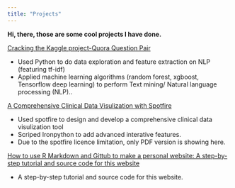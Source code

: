 ```yaml
---
title: "Projects"
---
```


__Hi, there, those are some cool projects I have done.__ 


 [Cracking the Kaggle project-Quora Question Pair](Kaggle_quora_pair.html)

 - Used Python to do data exploration and feature extraction on NLP (featuring tf-idf)
 - Applied machine learning algorithms (random forest, xgboost,    Tensorflow deep learning) to perform Text mining/ Natural language processing (NLP)..

 [A Comprehensive Clinical Data Visulization with Spotfire](spotfire.pdf)

- Used spotfire to design and develop a comprehensive clinical data visulization tool 
- Scriped Ironpython to add advanced interative features.
- Due to the spotfire licence limitation, only PDF version is showing here.

 [How to use R Markdown and Gittub to make a personal website: A step-by-step tutorial and source code for this website](https://github.com/xuejieyu/xuejieyu.github.io)

- A step-by-step tutorial and source code for this website. 
